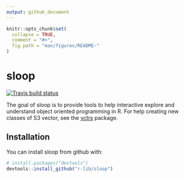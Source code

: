 ```yaml
---
output: github_document
---
```


<!-- README.md is generated from README.Rmd. Please edit that file -->

```r
knitr::opts_chunk$set(
  collapse = TRUE,
  comment = "#>",
  fig.path = "man/figures/README-"
)
```

# sloop

[![Travis build status](https://travis-ci.org/r-lib/sloop.svg?branch=master)](https://travis-ci.org/r-lib/sloop)

The goal of sloop is to provide tools to help interactive explore and understand object oriented programming in R. For help creating new classes of S3 vector, see the [vctrs](https://vctrs.r-lib.org) package.

## Installation

You can install sloop from github with:

```r
# install.packages("devtools")
devtools::install_github("r-lib/sloop")
```
